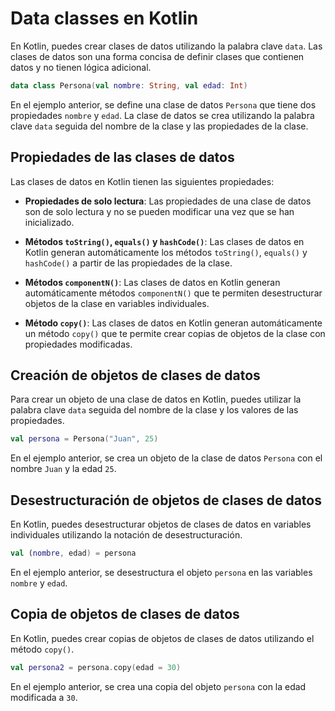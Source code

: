 
# Data classes en Kotlin

En Kotlin, puedes crear clases de datos utilizando la palabra clave `data`. Las clases de datos son una forma concisa de definir clases que contienen datos y no tienen lógica adicional.

```kotlin
data class Persona(val nombre: String, val edad: Int)
```

En el ejemplo anterior, se define una clase de datos `Persona` que tiene dos propiedades `nombre` y `edad`. La clase de datos se crea utilizando la palabra clave `data` seguida del nombre de la clase y las propiedades de la clase.

## Propiedades de las clases de datos

Las clases de datos en Kotlin tienen las siguientes propiedades:

- **Propiedades de solo lectura**: Las propiedades de una clase de datos son de solo lectura y no se pueden modificar una vez que se han inicializado.

- **Métodos `toString()`, `equals()` y `hashCode()`**: Las clases de datos en Kotlin generan automáticamente los métodos `toString()`, `equals()` y `hashCode()` a partir de las propiedades de la clase.

- **Métodos `componentN()`**: Las clases de datos en Kotlin generan automáticamente métodos `componentN()` que te permiten desestructurar objetos de la clase en variables individuales.

- **Método `copy()`**: Las clases de datos en Kotlin generan automáticamente un método `copy()` que te permite crear copias de objetos de la clase con propiedades modificadas.

## Creación de objetos de clases de datos

Para crear un objeto de una clase de datos en Kotlin, puedes utilizar la palabra clave `data` seguida del nombre de la clase y los valores de las propiedades.

```kotlin
val persona = Persona("Juan", 25)
```

En el ejemplo anterior, se crea un objeto de la clase de datos `Persona` con el nombre `Juan` y la edad `25`.

## Desestructuración de objetos de clases de datos

En Kotlin, puedes desestructurar objetos de clases de datos en variables individuales utilizando la notación de desestructuración.

```kotlin
val (nombre, edad) = persona
```

En el ejemplo anterior, se desestructura el objeto `persona` en las variables `nombre` y `edad`.

## Copia de objetos de clases de datos

En Kotlin, puedes crear copias de objetos de clases de datos utilizando el método `copy()`.

```kotlin
val persona2 = persona.copy(edad = 30)
```

En el ejemplo anterior, se crea una copia del objeto `persona` con la edad modificada a `30`.

